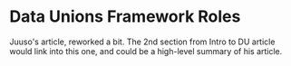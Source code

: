 # Data Unions Framework Roles

Juuso's article, reworked a bit. The 2nd section from Intro to DU article would link into this one, and could be a high-level summary of his article.
